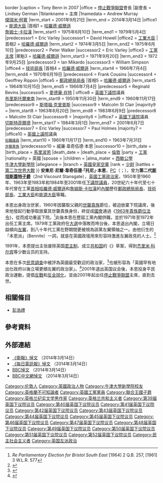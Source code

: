 {{NoteTA
|G1=PoliticiansUK
|G2=UK Places
}}
{{Infobox Minister
|honorific-prefix = [[阁下|阁下]]
|birthname        = Anthony Neil Wedgwood Benn
|honorific-suffix =
|image            = Tony Benn2.jpg{{!}}border
|caption          = Tony Benn in 2007
|office           = [[停止戰爭聯盟|停止戰爭聯盟]]會長
|副會長    = Lindsey German
|1blankname       = 主席
|1namedata        = Andrew Murray<br>[[傑瑞米·柯賓|傑瑞米·柯賓]]
|term_start       = 2001年9月21日
|term_end         = 2014年3月14日
|office1          = [[能源大臣|能源大臣]]
|首相1   = [[哈羅德·威爾遜|哈羅德·威爾遜]]<br />[[詹姆士·卡拉漢|詹姆士·卡拉漢]]
|term_start1      = 1975年6月10日
|term_end1        = 1979年5月4日
|predecessor1     = Eric Varley
|successor1       = David Howell
|office2          = [[工業大臣|工業大臣]]
|首相2   = [[哈羅德·威爾遜|哈羅德·威爾遜]]
|term_start2      = 1974年3月5日
|term_end2        = 1975年6月10日
|predecessor2     = Peter Walker
|successor2       = Eric Varley
|office3          = [[工黨全國執行委員會_(英國)|工黨主席]]
|黨魁3          = [[哈羅德·威爾遜|哈羅德·威爾遜]]
|term_start3      = 1971年9月20日
|term_end3        = 1972年9月25日
|predecessor3     = Ian Mikardo
|successor3       = William Simpson
|office4          = [[技術部長|技術部長]]
|首相4   = [[哈羅德·威爾遜|哈羅德·威爾遜]]
|term_start4      = 1966年7月4日
|term_end4        = 1970年6月19日
|predecessor4     = Frank Cousins
|successor4       = Geoffrey Rippon
|office5          = [[郵政總局局長|郵政總局局長]]
|首相5   = [[哈羅德·威爾遜|哈羅德·威爾遜]]
|term_start5      = 1964年10月15日
|term_end5        = 1966年7月4日
|predecessor5     = Reginald Bevins
|successor5       = [[愛德華·肖特|愛德華·肖特]]
| office8         = [[英國下議院|英國下議院]]議員<br>[[布里斯托爾東南|布里斯托爾東南]]
|term_start9      = 1950年11月30日
|term_end9        = 1960年11月17日
|predecessor9     = [[斯塔福·克里普斯|斯塔福·克里普斯]]
|successor9       = Malcolm St Clair
|majority9        = 
|term_start8      = 1963年8月20日
|term_end8        = 1983年6月9日
|predecessor8     = Malcolm St Clair
|successor8       = 
|majority8        = 
|office7          = [[英國下議院|英國下議院]]議員<br>[[切斯特菲爾德_(英國國會選區)|切斯特菲爾德]]
|term_start7      = 1984年3月1日
|term_end7        = 2001年6月7日
|predecessor7     = Eric Varley
|successor7       = Paul Holmes
|majority7        = 
|office10         = [[英國上議院|英國上議院]]議員<br /><small>[[俗職議員|俗職議員]]</small>
|term_start10     = 1960年11月17日
|term_end10       = 1963年7月31日<br /><small>[[世襲貴族|世襲貴族]]</small>
|predecessor10    = 威廉·韋奇伍德·本恩
|successor10      =
|birth_date       = {{Birth date|df=yes|1925|4|3}}
|birth_place      = [[馬里波恩|馬里波恩]]
|death_date       = {{Death date and age|df=yes|2014|3|14|1925|4|3}}
|death_place      = [[倫敦|倫敦]]
|party            = [[工黨_(英國)|工黨]]
|nationality      = 英國
|spouse           = {{marriage|Caroline DeCamp|17 June 1949|22 November 2000|reason=died}}
|children         = {{Hlist|斯蒂芬|希拉里|梅利莎|約書亞}}
|alma_mater       = [[西敏公學|西敏公學]]<br />[[牛津大學新學院|牛津大學新學院]]
|allegiance       = {{flag|United Kingdom|size=23px}}
|branch           = {{flagicon image|Ensign of the Royal Air Force.svg|size=23px}} [[英國皇家空軍|英國皇家空軍]]
|rank             = [[少尉|少尉]]
|battles          = [[第二次世界大戰|第二次世界大戰]]
}}
'''安東尼·尼爾·韋奇伍德·「托尼」·本恩'''，[[樞密院顧問官|PC]]（{{Lang-en|Anthony Neil Wedgwood "Tony" Benn}}；{{bd|1925年|4月3日|2014年|3月14日|Benn, Tony}}），曾为'''第二代[[斯坦斯蓋特子爵|斯坦斯蓋特子爵]]'''（2nd Viscount Stansgate），[[英國|英國]][[英國工黨|工黨]][[政治家|政治家]]，1950年至1960年、1963年至1983年和1984年至2001年任[[英國下議院|下議院]][[國會議員|議員]]，20世紀六十年代至七十年代曾在工黨[[英國首相|首相]][[哈羅德·威爾遜|哈羅德·威爾遜]]和[[詹姆斯·卡拉漢|詹姆斯·卡拉漢]]的[[英國內閣|內閣]]歷任[[英國郵政總局局長|郵政總局局長]]、[[技術部長|技術部長]]、[[工業大臣|工業大臣]]和[[能源大臣|能源大臣]]等職。

本恩出身政治世家，1960年因襲取父親的[[世襲貴族|世襲貴族]]爵位，被迫放棄下院議席，後來他發起行動爭取放棄其世襲貴族身份，終促成[[英國國會|國會]]通過《[[1963年貴族爵位法令|1963年貴族爵位法令]]》，從而成功重返下院。<ref name="autogenerated1964">''Re Parliamentary Election for Bristol South East'' [1964] 2 Q.B. 257, [1961] 3 W.L.R. 577</ref>此後本恩在歷屆工黨內閣供職，並於1971年至1972年出任工黨主席。1979年工黨政府在[[1979年英國大選|大選]]中落敗而垮台後，本恩退出內閣，立場日益傾向[[左翼|左翼]]，到八十年代工黨在野期間更被視為該黨左翼領袖之一。由他衍生的「本恩派」（Bennite）一詞，就是在英國政壇用來形容持激進左翼政見的人士。<ref name="sr205">{{Cite news|url=http://pubs.socialistreviewindex.org.uk/sr205/labour.htm|work=Socialist Review|date=February 1997|title=Does Labour's Left Have an Alternative?|last=Renton|first=Dave|accessdate=2 May 2010|archive-url=https://web.archive.org/web/20030911080922/http://pubs.socialistreviewindex.org.uk/sr205/labour.htm|archive-date=2003-09-11|dead-url=yes}}</ref>

1991年，本恩提出主张废除英国[[君主制|君主制]]、成立[[共和国|共和国]]的《{{le|英联邦法案|Commonwealth of Britain Bill}}》草案，得到[[杰里米·科尔宾|杰里米·科尔宾]]等少数议员的支持。

本恩在多次[[民意調查|民意調查]]中被評為英國最受歡迎的政治家，<ref name=autogenerated1>{{Cite news |url=http://news.bbc.co.uk/1/hi/programmes/politics_show/6161847.stm |title=The Magnificent Seven political heroes... |date=12 December 2006 |work=BBC News |publisher=BBC |accessdate=4 October 2007 |archive-date=2007-02-10 |archive-url=https://web.archive.org/web/20070210072041/http://news.bbc.co.uk/1/hi/programmes/politics_show/6161847.stm |dead-url=no }}</ref>也被形容為「英國罕有地出仕政府以後立場更傾左翼的政治家」。<ref>{{cite web
 |url=http://art.parliament.uk/worksofart/artwork/andrew-tift/the-rt-hon-tony-benn-mp/4761/
 |title=Collection – The Rt Hon Tony Benn MP –
 |work=Art in Parliament
 |publisher=UK Parliament
 |accessdate=3 May 2010
 |archive-date=2012-07-13
 |archive-url=https://www.webcitation.org/697DSTOnd?url=http://www.parliament.uk/about/art-in-parliament/
 |dead-url=no
 }}</ref>2001年退出英国议会後，本恩投身平民政治運動，提倡[[反戰|反戰]]和[[反全球化|反全球化]]，並由2001年起出任[[停止戰爭聯盟|停止戰爭聯盟]]主席，直到去世。

==相關條目==
* [[彭浩禮|彭浩禮]]

==參考資料==
{{reflist|2}}

==外部連結==
{{Commons category|Tony Benn|托尼·本恩}}
* [http://www.theguardian.com/politics/2014/mar/14/tony-benn-obituary 《衛報》悼文] {{Wayback|url=http://www.theguardian.com/politics/2014/mar/14/tony-benn-obituary |date=20210313124755 }}（2014年3月14日）
* [http://www.telegraph.co.uk/news/obituaries/10697120/Anthony-Neil-Wedgwood-Benn-obituary.html 《每日電訊報》悼文] {{Wayback|url=http://www.telegraph.co.uk/news/obituaries/10697120/Anthony-Neil-Wedgwood-Benn-obituary.html |date=20210310051013 }}（2014年3月14日）
* [http://www.bbc.com/news/uk-politics-26575041 BBC悼文] {{Wayback|url=http://www.bbc.com/news/uk-politics-26575041 |date=20210309123813 }}（2014年3月14日）
* [http://www.bbc.co.uk/zhongwen/trad/uk/2014/03/140314_tony_benn.shtml BBC中文網悼文] {{Wayback|url=http://www.bbc.co.uk/zhongwen/trad/uk/2014/03/140314_tony_benn.shtml |date=20190912004232 }}（2014年3月14日）

{{Authority control}}
{{DEFAULTSORT:Benn, Tony}}
[[Category:伦敦人|Category:伦敦人]]
[[Category:英國政治人物|Category:英國政治人物]]
[[Category:牛津大學新學院校友|Category:牛津大學新學院校友]]
[[Category:英格蘭不可知論者|Category:英格蘭不可知論者]]
[[Category:英國工黨黨員|Category:英國工黨黨員]]
[[Category:聯合王國子爵|Category:聯合王國子爵]]
[[Category:英格兰纪实文学男作家|Category:英格兰纪实文学男作家]]
[[Category:英格兰共和主义者|Category:英格兰共和主义者]]
[[Category:第39届英国下议院议员|Category:第39届英国下议院议员]]
[[Category:第40届英国下议院议员|Category:第40届英国下议院议员]]
[[Category:第41届英国下议院议员|Category:第41届英国下议院议员]]
[[Category:第42届英国下议院议员|Category:第42届英国下议院议员]]
[[Category:第43届英国下议院议员|Category:第43届英国下议院议员]]
[[Category:第44届英国下议院议员|Category:第44届英国下议院议员]]
[[Category:第45届英国下议院议员|Category:第45届英国下议院议员]]
[[Category:第46届英国下议院议员|Category:第46届英国下议院议员]]
[[Category:第47届英国下议院议员|Category:第47届英国下议院议员]]
[[Category:第48届英国下议院议员|Category:第48届英国下议院议员]]
[[Category:第49届英国下议院议员|Category:第49届英国下议院议员]]
[[Category:第50届英国下议院议员|Category:第50届英国下议院议员]]
[[Category:第51届英国下议院议员|Category:第51届英国下议院议员]]
[[Category:第52届英国下议院议员|Category:第52届英国下议院议员]]
[[Category:民主社会主义者|Category:民主社会主义者]]
[[Category:英国左派政治|Category:英国左派政治]]